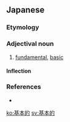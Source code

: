==Japanese==
{{ja-kanjitab|き|ほん|てき|yomi=on}}

===Etymology===
{{suffix|基本|的|lang=ja|sort=きほんてき}}

===Adjectival noun===
{{ja-adj|infl=na|きほんてき}}

# [[fundamental]], [[basic]]

====Inflection====
{{ja-na|きほんてき}}

===References===
* {{R:Shogakukan}}

[[ko:基本的]]
[[sv:基本的]]